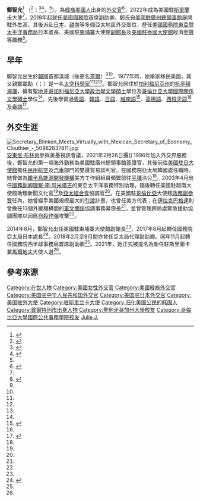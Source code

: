 {{otheruses|subject=美國韓裔外交官鄭智允|other=其他漢名相同人物|鄭智允}}
{{noteTA
|G1=PresidentsUS
|G2=USGov
|G3=People
|G4=USState
|G5=地名
|G6=Country
|1=zh-tw:杭亭頓海灘;zh-cn:亨廷顿比奇;zh-hk:亨廷頓海灘;
}}
{{infobox officeholder
|name             = 鄭智允<br>{{lang|en|Julie J. Chung}}
|image            =Julie J. Chung, U.S. Ambassador.png
|office           =美國駐[[斯里蘭卡|斯里蘭卡]]兼[[馬爾地夫|馬爾地夫]]大使
|term_start       =2022年<ref name="斯里蘭卡">{{Cite web |script-title=en:Ambassador Julie J. Chung |url=https://lk.usembassy.gov/our-relationship/our-ambassador/ |publisher={{lang|en|U.S. Embassy in Sri Lanka}} |accessdate=2022-03-16 |archiveurl=https://archive.ph/6sdRd |archivedate=2022-03-16}}</ref>

|office2           = [[美國國務院|美國國務院]]{{Link-en|美國國務院西半球事務局|Bureau of Western Hemisphere Affairs|西半球事務局}}首席副助卿
|term_start2       =2018年
|term_end2         =2022年
|predecessor2      =
|successor2        =
|office3           = 美國駐[[柬埔寨|柬埔寨]]大使館[[使領館副館長|副館長]]
|president3        =
|term_start3       = 2014年
|term_end3         = 2017年
|predecessor3 =
|successor3        =
| birth_date  = {{birth year and age|1973}}<ref name="朝鮮日報人物情報">{{Cite web |script-title=ko:줄리지윤정, CHUNG JIYOON JULIE |url=http://cdb.chosun.com/search/m-people/mchosun/people_beforeview.jsp?uci=G010+1-02112021061700549391 |publisher={{lang|ko|[[朝鮮日報|조선일보]]}} |accessdate=2022-04-08 |archivedate=2022-04-08 |archiveurl=https://archive.ph/cO1Mv}}</ref>
|birth_place      = {{ROK}}漢城（現[[首爾|首爾]]）<ref name="柬埔寨致詞">{{Cite web |script-title=en:Remarks by Deputy Chief of Mission Julie Chung at the Harpswell Foundation Leadership Seminar |url=https://kh.usembassy.gov/remarks-by-deputy-chief-of-mission-julie-chung-at-the-harpswell-foundation-leadership-seminar/ |date=2015-03-01 |publisher={{lang|en|U.S. Embassy in Cambodia}} |archiveurl=https://web.archive.org/web/20210325085416/https://kh.usembassy.gov/remarks-by-deputy-chief-of-mission-julie-chung-at-the-harpswell-foundation-leadership-seminar/ |archivedate=2021-03-25 |access-date=2020-11-26 |dead-url=no }}</ref><ref name="AFSA">{{Cite web |script-title=en:The Making of a Real American Diplomat |url=http://www.afsa.org/making-real-american-diplomat |publisher={{lang|en|{{Link-en|美國外交協會|American Foreign Service Association|American Foreign Service Association}}}} |archiveurl=https://web.archive.org/web/20210326194220/https://www.afsa.org/making-real-american-diplomat |archivedate=2021-03-26 |access-date=2020-11-26 |dead-url=no }}</ref>
|nationality={{USA}}
|children         =
|education        = [[聖地牙哥加利福尼亞大學|聖地牙哥加利福尼亞大學]]學士<br>[[哥倫比亞大學|哥倫比亞大學]]碩士
}}

'''鄭智允'''<ref>{{Cite book |chapter=第四章 抄家後來訪者 |author=鄭藍 |title=馨香的事奉-林獻羔見證
 |isbn=9789622081901 |date=1996 |quote=8月7日，美領事吳錫麟與夫人、副領事鄭智允來訪。}}</ref> （{{lang-en|Julie Jiyoon Chung}}<ref name="斯里蘭卡提名">{{Cite web |script-title=en:Chung, Julie – Democratic Socialist Republic of Sri Lanka – August 2021 |date=2021-08-10 |url=https://www.state.gov/chung-julie-democratic-socialist-republic-of-sri-lanka-august-2021 |publisher={{lang|en|[[美國國務院|U.S. Department of State]]}} |archiveurl=https://web.archive.org/web/20211225131438/https://www.state.gov/chung-julie-democratic-socialist-republic-of-sri-lanka-august-2021 |archivedate=2021-12-25 |access-date=2021-12-22 |dead-url=no }}</ref>；{{lang-ko|정지윤}}<ref name="朝鮮日報">{{Cite news |script-title=ko:〔사람들〕 화성 탐사선 핵심 기술은 '메이드 인 코리아' |date=2004-01-05 |url=https://www.chosun.com/site/data/html_dir/2004/01/05/2004010570348.html |author={{lang|ko|백승재}} |publisher={{lang|ko|[[朝鮮日報|조선일보]]}} |archiveurl=https://web.archive.org/web/20201125122721/https://www.chosun.com/site/data/html_dir/2004/01/05/2004010570348.html |archivedate=2020-11-25 |accessdate=2020-11-26 |dead-url=no }}</ref><ref name="韓聯社">{{Cite news |script-title=ko:<연합초대석> 재미 우주과학자 정재훈 박사 |date=2004-01-11 |url=https://www.yna.co.kr/view/AKR20040109001600041 |author={{lang|ko|이명조}} |publisher={{lang|ko|[[韓聯社|연합뉴스]]}} |archiveurl=https://web.archive.org/web/20201125130120/https://www.yna.co.kr/view/AKR20040109001600041 |archivedate=2020-11-25 |accessdate=2020-11-26 |dead-url=no }}</ref>，{{bd|1973年||df=y}}<ref name="朝鮮日報人物情報"/>），為[[韓裔美國人|韓裔美國人]]出身的[[外交官|外交官]]<ref name="美國之音">{{Cite news |script-title=ko:한국계 줄리 정 국무 부차관보 “북한 관리들, 진짜 미국인이냐 물어...미 외교의 힘은 다양성" |date=2020-09-08 |url=https://www.voakorea.com/korea/korea-politics/juliechung-diversity-foreignservice |author={{lang|ko|조은정}} |publisher={{lang|ko|[[美國之音|미국의 소리]]}} |archiveurl=https://web.archive.org/web/20201125115012/https://www.voakorea.com/korea/korea-politics/juliechung-diversity-foreignservice |archivedate=2020-11-25 |accessdate=2020-11-26 |dead-url=no }}</ref>，2022年成為美國駐[[斯里蘭卡|斯里蘭卡]]大使<ref name="斯里蘭卡"/>，2019年起就任[[美國國務院|美國國務院]]{{Link-en|美國國務院西半球事務局|Bureau of Western Hemisphere Affairs|西半球事務局}}首席副助卿。鄭氏自[[美國駐廣州總領事館|美國駐廣州總領事館]]展開駐外生涯，其後派赴[[日本|日本]]、[[越南|越南]]等多個亞太地區外交崗位，歷任[[美國國務院東亞暨太平洋事務局|美國國務院東亞暨太平洋事務局]]日本處長、美國駐[[柬埔寨|柬埔寨]]大使館[[使領館副館長|副館長]]及[[美國駐泰國大使館|美國駐泰國大使館]]經濟[[參贊|參贊]]等職務<ref name="國務院西半球">{{Cite web |script-title=en:Julie J. Chung: Principal Deputy Assistant Secretary, Bureau of Western Hemisphere Affairs |url=https://www.state.gov/biographies/julie-j-chung/ |publisher={{lang|en|[[美國國務院|U.S. Department of State]]}} |archiveurl=https://web.archive.org/web/20210424211315/https://www.state.gov/biographies/julie-j-chung/ |archivedate=2021-04-24 |access-date=2020-11-26 |dead-url=no }}</ref>。

==早年==
鄭智允出生於[[韓國|韓國]]首都漢城（後更名[[首爾|首爾]]）<ref name="柬埔寨致詞"/><ref name="AFSA"/>，1977年時，她舉家移民美國，其父親鄭載勳（{{lang|ko|정재훈}}；{{lang|en|Jay H. Chung}}）是一名[[太空科學|太空科學家]]<ref name="朝鮮日報"/><ref name="AFSA"/><ref name="韓聯社"/>。鄭智允居住於[[加利福尼亞州|加利福尼亞州]]的[[杭亭頓海灘|杭亭頓海灘]]，擁有[[聖地牙哥加利福尼亞大學|聖地牙哥加利福尼亞大學]][[政治學|政治學]][[文學碩士|文學碩士]]學位及[[哥倫比亞大學|哥倫比亞大學]][[國際關係|國際關係]][[文學碩士|文學碩士]]學位<ref name="國務院西半球"/>，先後學習過[[粵語|粵語]]、[[韓語|韓語]]、[[日語|日語]]、[[越南語|越南語]]<ref name="國務院公共事務局">{{Cite web |script-title=en:Asian/Pacific American Heritage Month: Julie Chung |date=2005-05-03 |url=https://2001-2009.state.gov/r/pa/ei/pix/b/ocr/2005/45527.htm |publisher={{lang|en|{{Link-en|美國國務院公共事務局|Bureau of Public Affairs|Bureau of Public Affairs}}}} |archiveurl=https://web.archive.org/web/20170521032714/https://2001-2009.state.gov/r/pa/ei/pix/b/ocr/2005/45527.htm |archivedate=2017-05-21 |access-date=2020-11-26 |dead-url=no }}</ref>、[[高棉語|高棉語]]、[[西班牙語|西班牙語]]<ref name="國務院西半球"/>及[[泰語|泰語]]<ref name="柬埔寨">{{Cite web  |script-title=en:Deputy Chief of Mission Julie Chung  |url=https://kh.usembassy.gov/our-relationship/dcm/  |publisher={{lang|en|U.S. Embassy in Cambodia}}  |archiveurl=https://web.archive.org/web/20210428184126/https://kh.usembassy.gov/our-relationship/dcm/  |archivedate=2021-04-28  |access-date=2020-11-26  |dead-url=no  }}</ref>。

==外交生涯==
[[File:Secretary_Blinken_Meets_Virtually_with_Mexican_Secretary_of_Economy_Clouthier_-_50982837811.jpg|thumb]][[安東尼·布林肯|安東尼·布林肯]]參與美墨視訊會議，2021年2月26日攝]]
1996年加入外交界服務後，鄭智允的第一項海外勤務為美國駐廣州總領事館簽證官，其後前往[[美國駐日大使館|美國駐日大使館]]擔任[[民用航空|民用航空]]及[[汽車|汽車]]部門的雙邊貿易談判官。在國務院亞太局韓國處任職時，她曾做為[[韓半島能源開發機構|韓半島能源開發機構]]美方工作組組員頻繁前往[[平壤|平壤]]洽公<ref name="柬埔寨"/>，2003年4月出任[[美國副國務卿|國務副卿]][[理察·李·阿米塔吉|理察·李·阿米塔吉]]的東亞太平洋事務特別助理，隨後轉任美國駐越南大使館助理新聞文化官<ref name="國務院公共事務局"/>及[[亞太經合會|亞太經合會]]協調官<ref name="柬埔寨"/>。在美國駐[[哥倫比亞|哥倫比亞]]大使館[[政務參贊|政務副參贊]]任內，她曾經手美國規模最大的[[引渡|引渡]]計畫，也曾任{{Link-en|24國集團|Group of 24}}美方代表；在[[伊拉克|伊拉克]][[巴格達|巴格達]]則曾擔任13個外援機構間的[[政軍關係|軍文關係]]協調事務幕僚長<ref name="國務院西半球"/>，並曾管理跨局處緊急援助協調團隊以因應[[自殺炸彈|自殺炸彈]]攻擊<ref name="斯里蘭卡提名"/>。

2014年8月，鄭智允出任美國駐柬埔寨大使館副館長<ref name="柬埔寨"/>，2017年8月起轉任國務院亞太局日本處長<ref name="四國新聞">{{Cite news |script-title=ja:日本部長にチャン氏起用へ／米国務省 |date=2017-05-04 |url=https://www.shikoku-np.co.jp/national/international/20170504000498 |publisher={{lang|ja|{{Link-ja|四國新聞|四国新聞|四国新聞}}}} |archiveurl=https://web.archive.org/web/20170508180203/http://www.shikoku-np.co.jp/national/international/20170504000498 |archivedate=2017-05-08 |accessdate=2020-11-26 |dead-url=no }}</ref>，2018年2月至9月間亦曾任亞太局代理副助卿。同年11月起轉任國務院西半球事務局首席副助卿<ref name="國務院西半球"/>。2021年，她正式被提名為新任駐斯里蘭卡兼[[馬爾地夫|馬爾地夫]]大使人選<ref name="斯里蘭卡提名"/>。

==參考來源==
{{Reflist}}

{{start box}}
{{s-dip}}
<!--
{{s-before|Jeff Daigle|https://archive.is/yB43e}}
{{s-title|美國駐柬埔寨大使館副館長| 2014年－2017年}}
{{s-after|Michael Newbill| https://archive.is/Lzd3x }}
-->
{{s-before| [[楊舟_(美國外交官)|楊舟]]|{{lang|en|Joseph M. Young}}}}
{{s-title|[[美國國務院亞太局|美國國務院亞太局]]日本處長| 2017年－2018年}}
{{s-after|何樂進|{{lang|en|James Heller}}}}
{{End box}}

{{DEFAULTSORT:Chung, Julie J.}}
[[Category:在世人物|Category:在世人物]]
[[Category:美國女性外交官|Category:美國女性外交官]]
[[Category:美國韓裔外交官|Category:美國韓裔外交官]]
[[Category:美国驻中华人民共和国外交官|Category:美国驻中华人民共和国外交官]]
[[Category:美国驻日本外交官|Category:美国驻日本外交官]]
[[Category:美国驻外大使|Category:美国驻外大使]]
[[Category:驻斯里兰卡大使|Category:驻斯里兰卡大使]]
[[Category:归化美国公民的韩国人|Category:归化美国公民的韩国人]]
[[Category:首爾特別市出身人物|Category:首爾特別市出身人物]]
[[Category:聖地牙哥加州大學校友|Category:聖地牙哥加州大學校友]]
[[Category:哥倫比亞大學國際公共事務學院校友|Category:哥倫比亞大學國際公共事務學院校友]]
[[Category:郑姓|Julie J.]]